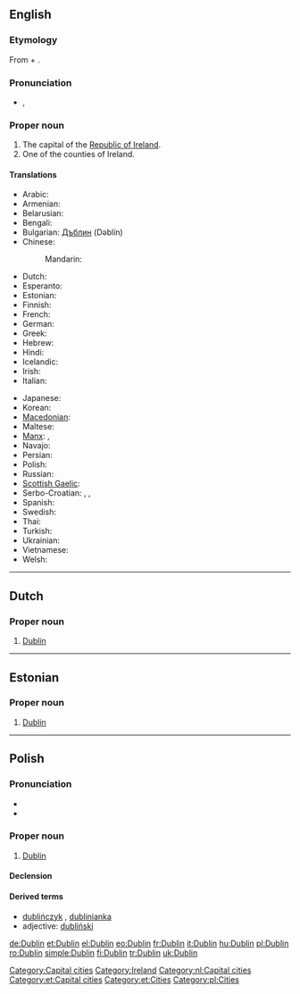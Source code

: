 {{wikipedia}}
==English==

===Etymology===
From {{etyl|sga}} {{term|dub||black|lang=sga}} + {{term|linn||pond|lang=sga}}.

===Pronunciation===
* {{IPA|/ˈdʌblən/}}, {{SAMPA|/"dVbl@n/}}

===Proper noun===
{{en-proper noun}}

# The capital of the [[Republic of Ireland]].
# One of the counties of Ireland.

====Translations====
{{trans-top|the capital of the Republic of Ireland}}
* Arabic: {{t|ar|دبلن|m|tr=dablin}}
* Armenian: {{t-|hy|Դուբլին|tr=Dublin}}
* Belarusian: {{t|be|Дублін|m|tr=Dúblin|xs=Belarusian}}
* Bengali: {{t|bn|ডাবলিন|sc=Beng|xs=Bengali}}
* Bulgarian: [[Дъблин]] (Dəblín)
* Chinese:
*: Mandarin: {{t|cmn|都柏林|tr=Dūbólín|sc=Hani}}
* Dutch: {{t-|nl|Dublin}}
* Esperanto: {{t-|eo|Dublino|xs=Esperanto}}
* Estonian: {{t+|et|Dublin}}
* Finnish: {{t+|fi|Dublin}}
* French: {{t+|fr|Dublin|m}}
* German: {{t+|de|Dublin|n}}
* Greek: {{t+|el|Δουβλίνο|tr=Douvlíno}}
* Hebrew: {{t|he|דבלין}}
* Hindi: {{t|hi|डबलिन|tr=ḍablin|xs=Hindi}}
* Icelandic: {{t-|is|Dyflinn|f}}
* Irish: {{t-|ga|Baile Átha Cliath|m|xs=Irish}}
* Italian: {{t-|it|Dublino|f}}
{{trans-mid}}
* Japanese: {{t-|ja|ダブリン|tr=Daburin}}
* Korean: {{t+|ko|더블린|tr=Deobeullin|sc=Hang}}
* [[Macedonian]]: {{t|mk|Даблин|m|tr=Dáblin}}
* Maltese: {{t-|mt|Dublin|xs=Maltese}}
* [[Manx]]: {{t+|gv|Balley Aah Cleeah|xs=Manx}}, {{t+|gv|Divlyn|xs=Manx}}
* Navajo: {{tø|nv|Dáblin}}
* Persian: {{t|fa|دوبلین|xs=Persian}}
* Polish: {{t+|pl|Dublin|m}}
* Russian: {{t+|ru|Дублин|m|tr=Dúblin}}
* [[Scottish Gaelic]]: {{t-|gd|Baile Átha Cliath|xs=Scottish Gaelic}}
* Serbo-Croatian: {{tø|sh|Даблин|m|sc=Cyrl|xs=Serbo-Croatian}},  {{tø|sh|Dublin|m|xs=Serbo-Croatian}},  {{tø|sh|Dablin|m|xs=Serbo-Croatian}}
* Spanish: {{t+|es|Dublín|m}}
* Swedish: {{t-|sv|Dublin}}
* Thai: {{t|th|ดับลิน|tr=dàp-lin}}
* Turkish: {{t+|tr|Dublin}}
* Ukrainian: {{t|uk|Дублін|m|tr=Dúblin|xs=Ukrainian}}
* Vietnamese: {{t-|vi|Dublin|xs=Vietnamese}}
* Welsh: {{t|cy|Dulyn|f|xs=Welsh}}
{{trans-bottom}}
{{trans-top|one of the counties of Ireland}}
{{trans-bottom}}
[[Category:Capital cities]]
[[Category:Ireland]]

----

==Dutch==
{{wikipedia|lang=nl}}

===Proper noun===
{{infl|nl|proper noun}}

# [[#English|Dublin]]

[[Category:nl:Capital cities]]

----

==Estonian==

===Proper noun===
{{infl|et|proper noun}}

# [[#English|Dublin]]

[[Category:et:Capital cities]]
[[Category:et:Cities]]

----

==Polish==

===Pronunciation===
* {{IPA|/ˈd̪ublin̪/|lang=pl}}
* {{audio|Pl-Dublin.ogg|Audio}}

===Proper noun===
{{infl|pl|proper noun|g=m}}

# [[#English|Dublin]]

====Declension====
{{pl-decl-noun-sing
|Dublin
|Dublinu
|Dublinowi
|Dublin
|Dublinem
|Dublinie
|Dublinie
}}

====Derived terms====
* [[dublińczyk]] {{m}}, [[dublinianka]] {{f}}
* adjective: [[dubliński]]

[[Category:pl:Cities]]

[[de:Dublin]]
[[et:Dublin]]
[[el:Dublin]]
[[eo:Dublin]]
[[fr:Dublin]]
[[it:Dublin]]
[[hu:Dublin]]
[[pl:Dublin]]
[[ro:Dublin]]
[[simple:Dublin]]
[[fi:Dublin]]
[[tr:Dublin]]
[[uk:Dublin]]